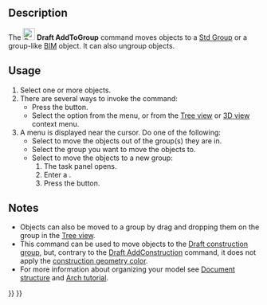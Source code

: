 <languages/>
<translate>

<!--T:8-->
{{Docnav
|[[Draft_AddToLayer|AddToLayer]]
|[[Draft_AddConstruction|AddConstruction]]
|[[Draft_Workbench|Draft]]
|IconL=Draft_AddToLayer.svg
|IconR=Draft_AddConstruction.svg
|IconC=Workbench_Draft.svg
}}

<!--T:1-->
{{GuiCommand
|Name=Draft AddToGroup
|MenuLocation=Utilities → Move to group...
|Workbenches=[[Draft_Workbench|Draft]]
|SeeAlso=[[Std_Group|Std Group]], [[Draft_AddNamedGroup|Draft AddNamedGroup]], [[Draft_AddConstruction|Draft AddConstruction]], [[Draft_AutoGroup|Draft AutoGroup]]
}}

==Description== <!--T:12-->

<!--T:2-->
The [[Image:Draft_AddToGroup.svg|24px]] '''Draft AddToGroup''' command moves objects to a [[Std_Group|Std Group]] or a group-like [[BIM_Workbench|BIM]] object. It can also ungroup objects.

==Usage== <!--T:14-->

<!--T:3-->
# Select one or more objects.
# There are several ways to invoke the command:
#* Press the {{Button|[[Image:Draft_AddToGroup.svg|16px]] [[Draft_AddToGroup|Move to group...]]}} button.
#* Select the {{MenuCommand|Utilities → [[Image:Draft_AddToGroup.svg|16px]] Move to group...}} option from the menu, or from the [[Tree_view|Tree view]] or [[3D_view|3D view]] context menu.
# A menu is displayed near the cursor. Do one of the following:
#* Select {{MenuCommand|Ungroup}} to move the objects out of the group(s) they are in.
#* Select the group you want to move the objects to.
#* Select {{MenuCommand|+ Add new group}} to move the objects to a new group:
#*# The {{MenuCommand|Add group}} task panel opens.
#*# Enter a {{MenuCommand|Group name}}.
#*# Press the {{Button|OK}} button.

==Notes== <!--T:15-->

<!--T:4-->
* Objects can also be moved to a group by drag and dropping them on the group in the [[Tree_view|Tree view]].
* This command can be used to move objects to the [[Draft_ToggleConstructionMode|Draft construction group]], but, contrary to the [[Draft_AddConstruction|Draft AddConstruction]] command, it does not apply the [[Draft_ToggleConstructionMode#Preferences|construction geometry color]].
* For more information about organizing your model see [[Document_structure|Document structure]] and [[Arch_tutorial#Organizing_your_model|Arch tutorial]].


<!--T:7-->
{{Docnav
|[[Draft_AddToLayer|AddToLayer]]
|[[Draft_AddConstruction|AddConstruction]]
|[[Draft_Workbench|Draft]]
|IconL=Draft_AddToLayer.svg
|IconR=Draft_AddConstruction.svg
|IconC=Workbench_Draft.svg
}}

</translate>
{{Draft Tools navi{{#translation:}}}}
{{Userdocnavi{{#translation:}}}}